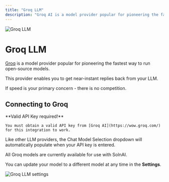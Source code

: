 ```yaml
---
title: "Groq LLM"
description: "Groq AI is a model provider popular for pioneering the fastest way to run open-source models."
---
```



<Image
  src="/images/SolnAI-setup/llm-configuration/cloud/groq/header-image.png"
  height={1080}
  width={1920}
  quality={100}
  alt="Groq LLM"
/>

# Groq LLM

[Groq](https://groq.com) is a model provider popular for pioneering the fastest way to run open-source models.

This provider enables you to get near-instant replies back from your LLM.

If speed is your primary concern - there is no competition.

## Connecting to Groq

<Callout type="info" emoji="️💡">
  **Valid API Key required!**

    You must obtain a valid API key from [Groq AI](https://wow.groq.com/) for this integration to work.

</Callout>

Like other LLM providers, the Chat Model Selection dropdown will automatically populate when your API key is entered.

All Groq models are currently available for use with SolnAI.

You can update your model to a different model at any time in the **Settings**.

<Image
  src="/images/SolnAI-setup/llm-configuration/cloud/groq/groq-llm.png"
  height={1080}
  width={1920}
  quality={100}
  alt="Groq LLM settings"
/>
